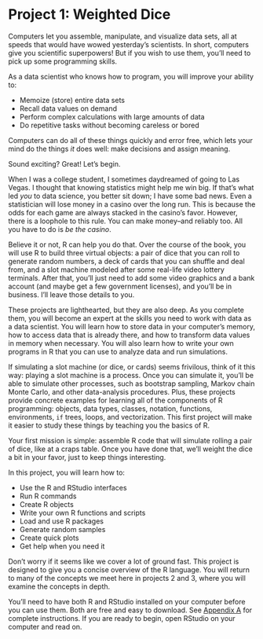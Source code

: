 # Project 1: Weighted Dice {-}

Computers let you assemble, manipulate, and visualize data sets, all at speeds that would have wowed yesterday's scientists. In short, computers give you scientific superpowers! But if you wish to use them, you'll need to pick up some programming skills.

As a data scientist who knows how to program, you will improve your ability to:

* Memoize (store) entire data sets
* Recall data values on demand
* Perform complex calculations with large amounts of data
* Do repetitive tasks without becoming careless or bored

Computers can do all of these things quickly and error free, which lets your mind do the things _it_ does well: make decisions and assign meaning. 

Sound exciting? Great! Let's begin.

When I was a college student, I sometimes daydreamed of going to Las Vegas. I thought that knowing statistics might help me win big. If that's what led _you_ to data science, you better sit down; I have some bad news. Even a statistician will lose money in a casino over the long run. This is because the odds for each game are always stacked in the casino's favor. However, there is a loophole to this rule. You can make money--and reliably too. All you have to do is _be the casino_.

Believe it or not, R can help you do that. Over the course of the book, you will use R to build three virtual objects: a pair of dice that you can roll to generate random numbers, a deck of cards that you can shuffle and deal from, and a slot machine modeled after some real-life video lottery terminals. After that, you'll just need to add some video graphics and a bank account (and maybe get a few government licenses), and you'll be in business. I'll leave those details to you. 

These projects are lighthearted, but they are also deep. As you complete them, you will become an expert at the skills you need to work with data as a data scientist. You will learn how to store data in your computer's memory, how to access data that is already there, and how to transform data values in memory when necessary. You will also learn how to write your own programs in R that you can use to analyze data and run simulations.

If simulating a slot machine (or dice, or cards) seems frivilous, think of it this way: playing a slot machine is a process. Once you can simulate it, you'll be able to simulate other processes, such as bootstrap sampling, Markov chain Monte Carlo, and other data-analysis procedures. Plus, these projects provide concrete examples for learning all of the components of R programming: objects, data types, classes, notation, functions, environments, `if` trees, loops, and vectorization. This first project will make it easier to study these things by teaching you the basics of R.

Your first mission is simple: assemble R code that will simulate rolling a pair of dice, like at a craps table. Once you have done that, we'll weight the dice a bit in your favor, just to keep things interesting. 

In this project, you will learn how to:

* Use the R and RStudio interfaces
* Run R commands
* Create R objects
* Write your own R functions and scripts
* Load and use R packages
* Generate random samples
* Create quick plots
* Get help when you need it 

Don't worry if it seems like we cover a lot of ground fast. This project is designed to give you a concise overview of the R language. You will return to many of the concepts we meet here in projects 2 and 3, where you will examine the concepts in depth.

You'll need to have both R and RStudio installed on your computer before you can use them. Both are free and easy to download. See [Appendix A](#starting) for complete instructions. If you are ready to begin, open RStudio on your computer and read on. 
